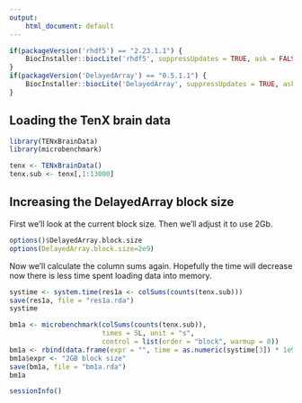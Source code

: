 ```yaml
---
output: 
    html_document: default
---
```


```r
if(packageVersion('rhdf5') == "2.23.1.1") {
    BiocInstaller::biocLite('rhdf5', suppressUpdates = TRUE, ask = FALSE)
}
if(packageVersion('DelayedArray') == "0.5.1.1") {
    BiocInstaller::biocLite('DelayedArray', suppressUpdates = TRUE, ask = FALSE)
}
```
    
## Loading the TenX brain data
    
```r
library(TENxBrainData)
library(microbenchmark)
```

```r
tenx <- TENxBrainData()
tenx.sub <- tenx[,1:13000]
```

## Increasing the DelayedArray block size

First we'll look at the current block size.  Then we'll adjust it to use 2Gb.

```r
options()$DelayedArray.block.size
options(DelayedArray.block.size=2e9)
```

Now we'll calculate the column sums again.  Hopefully the time will decrease now there is less time spent loading data into memory.

```r
systime <- system.time(res1a <- colSums(counts(tenx.sub)))
save(res1a, file = "res1a.rda")
systime
```

```r
bm1a <- microbenchmark(colSums(counts(tenx.sub)), 
                       times = 5L, unit = "s",
                       control = list(order = "block", warmup = 0))
bm1a <- rbind(data.frame(expr = "", time = as.numeric(systime[3]) * 1e9), bm1a)
bm1a$expr <- "2GB block size"
save(bm1a, file = "bm1a.rda")
bm1a
```

```r
sessionInfo()
```



